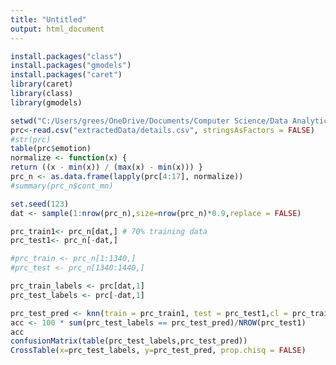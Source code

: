 ```yaml
---
title: "Untitled"
output: html_document
---
```


```r
install.packages("class")
install.packages("gmodels")
install.packages("caret")
library(caret)
library(class)
library(gmodels)
```


```r
setwd("C:/Users/grees/OneDrive/Documents/Computer Science/Data Analytics/Audio-Emotion-Recognition")
prc<-read.csv("extractedData/details.csv", stringsAsFactors = FALSE)
#str(prc)
table(prc$emotion)
normalize <- function(x) {
return ((x - min(x)) / (max(x) - min(x))) }
prc_n <- as.data.frame(lapply(prc[4:17], normalize))
#summary(prc_n$cont_mn)

set.seed(123)
dat <- sample(1:nrow(prc_n),size=nrow(prc_n)*0.9,replace = FALSE)

prc_train1<- prc_n[dat,] # 70% training data
prc_test1<- prc_n[-dat,]

#prc_train <- prc_n[1:1340,]
#prc_test <- prc_n[1340:1440,]

prc_train_labels <- prc[dat,1]
prc_test_labels <- prc[-dat,1]

prc_test_pred <- knn(train = prc_train1, test = prc_test1,cl = prc_train_labels, k=30)
acc <- 100 * sum(prc_test_labels == prc_test_pred)/NROW(prc_test1)
acc
confusionMatrix(table(prc_test_labels,prc_test_pred))
CrossTable(x=prc_test_labels, y=prc_test_pred, prop.chisq = FALSE)
```

